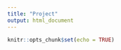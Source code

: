 ```yaml
---
title: "Project"
output: html_document
---
```


```r
knitr::opts_chunk$set(echo = TRUE)
```

```r


```
